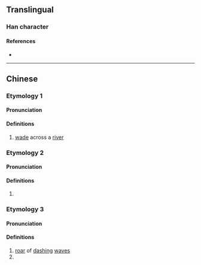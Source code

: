{{character info}}
==Translingual==

===Han character===
{{Han char|rn=85|rad=水|as=08|sn=11|four=37120|canj=EBB|ids=⿰氵朋}}

====References====
* {{Han ref|kx=0630.050|dkj=17647|dj=1032.070|hdz=31655.050|uh=6DDC|ud=28124|bh=D5F2|bd=54770}}

----

==Chinese==
{{zh-forms}}

===Etymology 1===

====Pronunciation====
{{zh-pron
|m=píng
|c=paang4,pang4,ping1
|mc=y
|oc=y
|ma=
|cat=v
}}

====Definitions====
{{zh-hanzi}}

# [[wade]] across a [[river]]
===Etymology 2===

====Pronunciation====
{{zh-pron
|m=píng
|cat=n
}}

====Definitions====
{{zh-hanzi}}

# {{zh-only|淜滂|[[sound]] of the [[wind]]}}

===Etymology 3===

====Pronunciation====
{{zh-pron
|m=péng
|c=
|ma=
|cat=pn
}}

====Definitions====
{{zh-hanzi}}

# [[roar]] of [[dash]]ing [[wave]]s
# {{zh-used in|普淜|[[town]] in [[Yunnan]] [[province]]}}